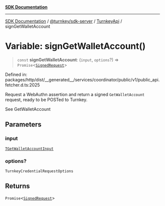 [**SDK Documentation**](../../../../../README.mdx)

***

[SDK Documentation](../../../../../packages.mdx) / [@turnkey/sdk-server](../../../README.mdx) / [TurnkeyApi](../README.mdx) / signGetWalletAccount

# Variable: signGetWalletAccount()

> `const` **signGetWalletAccount**: (`input`, `options`?) => `Promise`\<[`SignedRequest`](../../../../http/type-aliases/SignedRequest.mdx)\>

Defined in: packages/http/dist/\_\_generated\_\_/services/coordinator/public/v1/public\_api.fetcher.d.ts:2025

Request a WebAuthn assertion and return a signed `GetWalletAccount` request, ready to be POSTed to Turnkey.

See GetWalletAccount

## Parameters

### input

[`TGetWalletAccountInput`](../type-aliases/TGetWalletAccountInput.mdx)

### options?

`TurnkeyCredentialRequestOptions`

## Returns

`Promise`\<[`SignedRequest`](../../../../http/type-aliases/SignedRequest.mdx)\>
